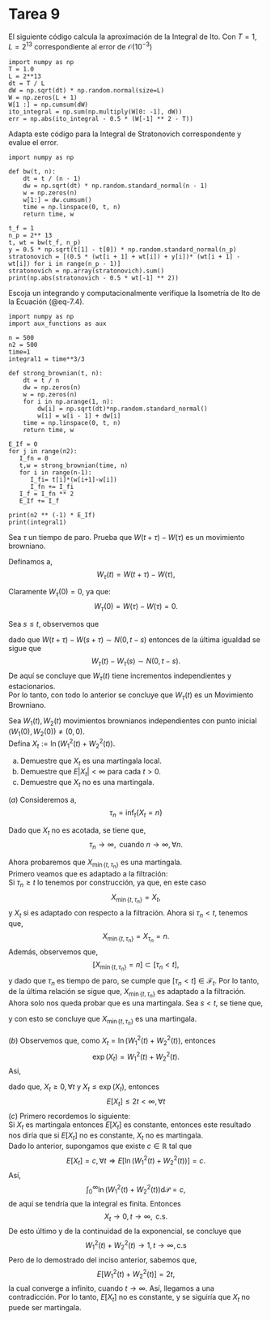 # Tarea 9

::: {exr-1}
El siguiente código calcula la aproximación de la Integral de Ito. Con $T= 1$, $L=2^13$ correspondiente al error de $\mathcal{O}(10^{-3})$  

```.python
import numpy as np
T = 1.0
L = 2**13
dt = T / L
dW = np.sqrt(dt) * np.random.normal(size=L)
W = np.zeros(L + 1)
W[1 :] = np.cumsum(dW)
ito_integral = np.sum(np.multiply(W[0: -1], dW))
err = np.abs(ito_integral - 0.5 * (W[-1] ** 2 - T))
```

Adapta este código para la Integral de Stratonovich correspondente y evalue el error. 
:::

::: {.solution}
```.python
import numpy as np

def bw(t, n):
    dt = t / (n - 1)
    dw = np.sqrt(dt) * np.random.standard_normal(n - 1)
    w = np.zeros(n)
    w[1:] = dw.cumsum()
    time = np.linspace(0, t, n)
    return time, w

t_f = 1
n_p = 2** 13
t, wt = bw(t_f, n_p)
y = 0.5 * np.sqrt(t[1] - t[0]) * np.random.standard_normal(n_p)
stratonovich = [(0.5 * (wt[i + 1] + wt[i]) + y[i])* (wt[i + 1] - wt[i]) for i in range(n_p - 1)]
stratonovich = np.array(stratonovich).sum()
print(np.abs(stratonovich - 0.5 * wt[-1] ** 2))

```

:::

::: {exr-2}
Escoja un integrando y computacionalmente verifique la Isometría de Ito de la Ecuación (@eq-7.4).
:::

::: {.solution}
```.python
import numpy as np
import aux_functions as aux

n = 500
n2 = 500
time=1
integral1 = time**3/3

def strong_brownian(t, n): 
    dt = t / n
    dw = np.zeros(n)
    w = np.zeros(n)
    for i in np.arange(1, n):
        dw[i] = np.sqrt(dt)*np.random.standard_normal()
        w[i] = w[i - 1] + dw[i]
    time = np.linspace(0, t, n)
    return time, w

E_If = 0
for j in range(n2):
   I_fn = 0
   t,w = strong_brownian(time, n)
   for i in range(n-1):
      I_fi= t[i]*(w[i+1]-w[i])
      I_fn += I_fi
   I_f = I_fn ** 2
   E_If += I_f

print(n2 ** (-1) * E_If)
print(integral1)

```
:::

::: {#exr-3}
Sea $\tau$ un tiempo de paro. Prueba que $W\left(t+\tau\right)-W\left(\tau\right)$
es un movimiento browniano.
:::

:::{.proof}
Definamos a,
$$
W_{\tau}\left(t\right)=W\left(t+\tau\right)-W\left(\tau\right),
$$

Claramente $W_{\tau}\left(0\right)=0$, ya que:
$$
W_{\tau}\left(0\right)=W\left(\tau\right)-W\left(\tau\right)=0.
$$

Sea $s\leq t$, observemos que

\begin{align*}
W_{\tau}\left(t\right)-W_{\tau}\left(s\right) & =W\left(t+\tau\right)-W\left(\tau\right)-\left[W\left(s+\tau\right)-W\left(\tau\right)\right]\\
& =W\left(t+\tau\right)-W\left(s+\tau\right),
\end{align*}

dado que $W\left(t+\tau\right)-W\left(s+\tau\right)\sim N\left(0,t-s\right)$ entonces de la última igualdad se sigue que
$$
W_{\tau}\left(t\right)-W_{\tau}\left(s\right)\sim N\left(0,t-s\right).
$$
De aquí se concluye que $W_{\tau}(t)$ tiene incrementos independientes y estacionarios.\
Por lo tanto, con todo lo anterior se concluye que $W_{\tau}(t)$ es un Movimiento Browniano. 
:::

::: {#exr-4}
Sea $W_{1}\left(t\right),W_{2}\left(t\right)$ movimientos brownianos independientes con punto inicial $\left(W_{1}\left(0\right),W_{2}\left(0\right)\right)\neq\left(0,0\right)$.\
Defina $X_{t}:=\ln\left(W_{1}^{2}\left(t\right)+W_{2}^{2}\left(t\right)\right).$
:::

::: {}
(a) Demuestre que $X_{t}$ es una martingala local.
(b) Demuestre que $E\left|X_{t}\right|<\infty$ para cada $t>0$.
(c) Demuestre que $X_{t}$ no es una martingala.
:::


:::{.proof}
$(a)$ Consideremos a,
$$
\tau_{n}=\inf_{t}\left\{ X_{t}=n\right\} 
$$

Dado que $X_{t}$ no es  acotada, se tiene que,
$$
\tau_{n}\to\infty,\text{ cuando }n\to\infty,\forall n.
$$

Ahora probaremos que $X_{\min\left\{ t,\tau_{n}\right\} }$ es una martingala.\
Primero veamos que es adaptado a la filtración:\
Si $\tau_{n}\geq t$ lo tenemos por construcción, ya que, en este caso
$$
X_{\min\left\{ t,\tau_{n}\right\} }=X_{t},
$$
y $X_{t}$ si es adaptado con respecto a la filtración. Ahora si $\tau_{n}<t$, tenemos que,
$$
X_{\min\left\{ t,\tau_{n}\right\} }=X_{\tau_{n}}=n.
$$
Además, observemos que,
$$
\left[X_{\min\left\{ t,\tau_{n}\right\} }=n\right]\subset\left[\tau_{n}<t\right],
$$
y dado que $\tau_{n}$ es tiempo de paro, se cumple que $\left[\tau_{n}<t\right]\in\mathcal{F}_{t}$. Por lo tanto, de la última relación se sigue que, $X_{\min\left\{ t,\tau_{n}\right\} }$ es adaptado a la filtración.\
Ahora solo nos queda probar que es una martingala. Sea $s<t$, se tiene que,

\begin{align*}
E\left[X_{\min\left\{ t,\tau_{n}\right\} }\mid\mathcal{F}_{s}\right] & =E\left[X_{\min\left\{ t,\tau_{n}\right\} }1_{[t<\tau_{n}]}\mid\mathcal{F}_{s}\right]+E\left[X_{\min\left\{ t,\tau_{n}\right\} }1_{\left[\tau_{n}\leq t\right]}\mid\mathcal{F}_{s}\right]\\
& =E\left[X_{t}1_{[t<\tau_{n}]}\mid\mathcal{F}_{s}\right]+E\left[X_{\tau_{n}}1_{\left[\tau_{n}\leq t\right]}\mid\mathcal{F}_{s}\right]\\
& =E\left[X_{s}1_{[s<\tau_{n}]}\mid\mathcal{F}_{s}\right]+E\left[X_{\tau_{n}}1_{\left[\tau_{n}\leq s\right]}\mid\mathcal{F}_{s}\right]\\
& =X_{s}1_{[s<\tau_{n}]}+X_{\tau_{n}}1_{\left[\tau_{n}\leq s\right]}\\
& =X_{\min\left\{ s,\tau_{n}\right\} },
\end{align*}

y con esto se concluye que $X_{\min\left\{ t,\tau_{n}\right\} }$ es una martingala. \
\
$(b)$ Observemos que, como $X_{t} =\ln\left(W_{1}^{2}\left(t\right)+W_{2}^{2}\left(t\right)\right)$, entonces
$$
\exp\left(X_{t}\right) =W_{1}^{2}\left(t\right)+W_{2}^{2}\left(t\right).
$$
Asi, 

\begin{align*}
E\left[\exp\left(X_{t}\right)\right] & =E\left[W_{1}^{2}\left(t\right)\right]+E\left[W_{2}^{2}\left(t\right)\right]\\
& =2t,
\end{align*}

dado que, $X_{t}\geq0,\forall t$ y $X_{t} \le\exp\left(X_{t}\right)$, entonces
$$
E\left[X_{t}\right]\leq2t<\infty,\forall t
$$
$(c)$ Primero recordemos lo siguiente:\
Si $X_{t}$ es martingala entonces $E\left[X_{t}\right]$ es constante, entonces este resultado nos diría que si $E\left[X_{t}\right]$ no es constante, $X_{t}$ no es martingala.\
Dado lo anterior, supongamos que existe $c\in\mathbb{R}$ tal que 
$$
E\left[X_{t}\right]=c,\forall t\Longrightarrow E\left[\ln\left(W_{1}^{2}\left(t\right)+W_{2}^{2}\left(t\right)\right)\right] =c.
$$
Así,
$$
\int_{0}^{\infty}\ln\left(W_{1}^{2}\left(t\right)+W_{2}^{2}\left(t\right)\right)\mathrm{d}\mathcal{P} =c,
$$
de aquí se tendría que la integral es finita. Entonces 
$$
X_{t}\to0,t\to\infty,\text{ c.s}.
$$
De esto último y de la continuidad de la exponencial, se concluye que
$$
W_{1}^{2}\left(t\right)+W_{2}^{2}\left(t\right)\to1,t\to\infty,\text{c.s}
$$
Pero de lo demostrado del inciso anterior, sabemos que,
$$
E\left[W_{1}^{2}\left(t\right)+W_{2}^{2}\left(t\right)\right]=2t,
$$
la cual converge a infinito, cuando $t\to\infty$.
Así, llegamos a una contradicción. Por lo tanto, $E\left[X_{t}\right]$
no es constante, y se siguiría que $X_{t}$ no puede ser martingala. 
:::